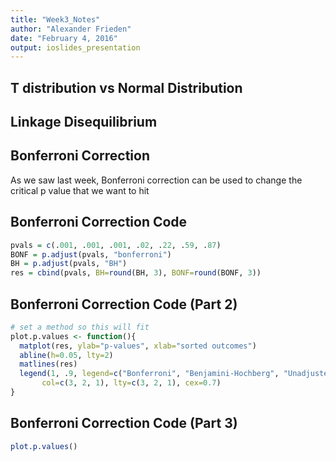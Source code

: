 ```yaml
---
title: "Week3_Notes"
author: "Alexander Frieden"
date: "February 4, 2016"
output: ioslides_presentation
---
```


## T distribution vs Normal Distribution


## Linkage Disequilibrium 


## Bonferroni Correction

As we saw last week, Bonferroni correction can be used to change the critical p value that we want to hit

## Bonferroni Correction Code

```r
pvals = c(.001, .001, .001, .02, .22, .59, .87)
BONF = p.adjust(pvals, "bonferroni")
BH = p.adjust(pvals, "BH")
res = cbind(pvals, BH=round(BH, 3), BONF=round(BONF, 3))
```

## Bonferroni Correction Code (Part 2)
```r
# set a method so this will fit
plot.p.values <- function(){
  matplot(res, ylab="p-values", xlab="sorted outcomes")
  abline(h=0.05, lty=2)
  matlines(res)
  legend(1, .9, legend=c("Bonferroni", "Benjamini-Hochberg", "Unadjusted"), 
       col=c(3, 2, 1), lty=c(3, 2, 1), cex=0.7)
}
```

## Bonferroni Correction Code (Part 3)
```r
plot.p.values()
```